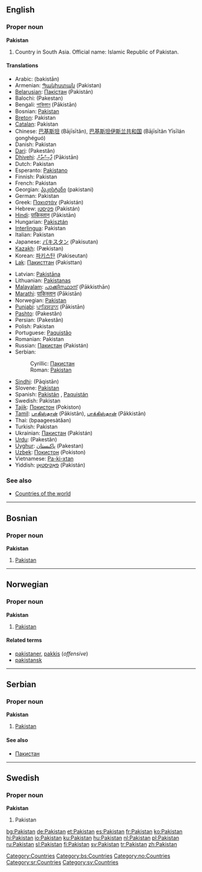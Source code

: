 ==English==

===Proper noun===
'''Pakistan'''

# Country in South Asia. Official name: Islamic Republic of Pakistan.

====Translations====
{{top}}
*Arabic: {{ARchar|[[باكستان]]}} (bakistān)
*Armenian: [[Պակիստան]] (Pakistan)
*[[Belarusian]]: [[Пакістан]] (Pakistán) {{m}}
*Balochi: (Pakestan)
*Bengali: [[পাকিস্তান]] (Pākistān)
*Bosnian: [[Pakistan#Bosnian|Pakistan]] {{m}}
*[[Breton]]: Pakistan
*[[Catalan]]: Pakistan
*Chinese: [[巴基斯坦]] (Bājīsītǎn), [[巴基斯坦伊斯兰共和国]] (Bājīsītǎn Yīsīlán gonghéguó)
*Danish: Pakistan
*[[Dari]]: {{FAchar|[[پاکستان]]}} (Pakestân)
*[[Dhivehi]]: [[ޕާކިސްތާން]] (Pākistān)
*Dutch: Pakistan
*Esperanto: [[Pakistano]]
*Finnish: Pakistan
*French: Pakistan {{m}}
*Georgian: [[პაკისტანი]] (pakistani)
*German: Pakistan
*Greek: [[Πακιστάν]] (Pakistán)
*Hebrew: [[פקיסטן]] (Pakistán)
*[[Hindi]]: [[पाकिस्तान]] (Pākistān)
*Hungarian: [[Pakisztán]]
*[[Interlingua]]: Pakistan
*Italian: Pakistan {{m}}
*Japanese: [[パキスタン]] (Pakisutan)
*[[Kazakh]]: {{RUchar|[[Пәкістан]]}} (Pækistan)
*Korean: [[파키스탄]] (Pakiseutan)
*[[Lak]]: [[Пакисттан]] (Pakisttan)
{{mid}}
*Latvian: [[Pakistāna]]
*Lithuanian: [[Pakistanas]]
*[[Malayalam]]: [[പാക്കിസ്ഥാന്]] (Pākkisthān)
*[[Marathi]]: [[पाकिस्तान]] (Pākistān)
*Norwegian: [[#Norwegian|Pakistan]]
*[[Punjabi]]: [[ਪਾਕਿਸਤਾਨ]] (Pākistān)
*[[Pashto]]: {{FAchar|[[پاکستان]]}} (Pakestân)
*Persian: {{FAchar|[[پاکستان]]}} (Pakestân)
*Polish: Pakistan
*Portuguese: [[Paquistão]] {{m}}
*Romanian: Pakistan {{n}}
*Russian: [[Пакистан]] (Pakistán) {{m}}
*Serbian:
*:Cyrillic: [[Пакистан#Serbian|Пакистан]] {{m}}
*:Roman: [[Pakistan#Serbian|Pakistan]] {{m}}
*[[Sindhi]]: {{SDchar|[[پاڪستان]]}} (Pāqistān)
*Slovene: [[Pakistan]] {{m}}
*Spanish: [[Pakistán]] {{m}}, [[Paquistán]] {{m}}
*Swedish: Pakistan
*[[Tajik]]: [[Покистон]] (Pokiston)
*[[Tamil]]: [[பாகிஸ்தான்]] (Pākistān), [[பாக்கிஸ்தான்]] (Pākkistān)
*Thai: {{THchar|[[ปากีสถาน]]}} (bpaageesàtăan)
*Turkish: Pakistan
*Ukrainian: [[Пакистан#Ukrainian|Пакистан]] (Pakistán) {{m}}
*[[Urdu]]: {{URchar|[[پاکستان]]}} (Pakestân)
*[[Uyghur]]: [[ﭘﺎﻛﯩﺴﺘﺎﻥ]] (Pakestan)
*[[Uzbek]]: [[Покистон]] (Pokiston)
*Vietnamese: [[Pa-ki-xtan]]
*Yiddish: [[פאַקיסטאַן]] (Pakistán)
{{bottom}}

===See also===
* [[Countries of the world]]

[[Category:Countries]]


----
==Bosnian==
===Proper noun===
'''Pakistan''' {{m}}
#[[Pakistan#English|Pakistan]]
[[Category:bs:Countries]]


----
==Norwegian==
===Proper noun===
[[Category:no:Countries]]
'''Pakistan'''
#[[#English|Pakistan]]
====Related terms====
*[[pakistaner]], [[pakkis]] (''offensive'')
*[[pakistansk]]


----
==Serbian==
===Proper noun===
'''Pakistan''' {{m}}
#[[Pakistan#English|Pakistan]]
====See also====
*[[Пакистан#Serbian|Пакистан]]
[[Category:sr:Countries]]


----
==Swedish==
===Proper noun===
'''Pakistan'''
#Pakistan

[[Category:sv:Countries]]

[[bg:Pakistan]]
[[de:Pakistan]]
[[et:Pakistan]]
[[es:Pakistan]]
[[fr:Pakistan]]
[[ko:Pakistan]]
[[hi:Pakistan]]
[[io:Pakistan]]
[[ku:Pakistan]]
[[hu:Pakistan]]
[[nl:Pakistan]]
[[pl:Pakistan]]
[[ru:Pakistan]]
[[sl:Pakistan]]
[[fi:Pakistan]]
[[sv:Pakistan]]
[[tr:Pakistan]]
[[zh:Pakistan]]